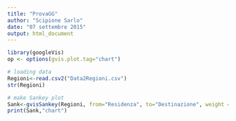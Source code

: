 ```yaml
---
title: "ProvaGG"
author: "Scipione Sarlo"
date: "07 settembre 2015"
output: html_document
---
```


```r
library(googleVis)
op <- options(gvis.plot.tag="chart")
```


```r
# loading data
Regioni<-read.csv2("Data2Regioni.csv")
str(Regioni)
```

```r
# make Sankey plot
Sank<-gvisSankey(Regioni, from="Residenza", to="Destinazione", weight = "valore", options=list(height=600, width=650, sankey="{link:{color:{fill:'lightblue'}}}"))
print(Sank,"chart")
```